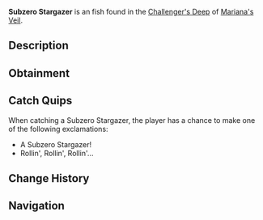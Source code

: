{{FishInfobox
|image          = Subzero Stargazer.png
|rarity         = Uncommon
|sea            = First Sea
|location       = [[Challenger's Deep]]
|sublocation    = 
|sources        = Fishing Rod
|radar_location = 
|xp             = 110
|weather        = 
|time           = Day
|season         = Winter
|bait           = Flakes
|base_weight    = 4.5
|base_value     = 100
|weight_range   = 2.5
|base_chance    = 50
|base_resil     = 80
}}
'''Subzero Stargazer''' is an {{Rarity|Uncommon}} fish found in the [[Challenger's Deep]] of [[Mariana's Veil]].

== Description ==
{{Description|A unique fish with glowing eyes that stare into the abyss. Its body is covered in frost.|Bestiary Entry}}

== Obtainment ==
{{Description|Lurks near the surface of freezing waters, seeking light.|Bestiary Hint}}
{{Fish Availability|
Mariana's Veil/Challenger's Deep
|top_rods      = 
Rapid Rod\260129.66\62252.86;
Fungal Rod\250108.82\63727.4;
Firefly Rod\247980.57\72564.73;
Crystalized Rod\247020.42\42946.03;
Firework Rod\247020.42\42946.03;
Antler Rod\232994.54\59366.7;
Nocturnal Rod\160408.85\138761.6;
Training Rod\215336.13\74700.68;
Fast Rod\238245.93\65809.19;
Plastic Rod\180937.66\53197.12;
Depthseeker Rod\246574.57\40996.31;
Avalanche Rod\243336.69\36798.37;
Verdant Shear Rod\237261.59\44854.85;
No-Life Rod\237098.95\52794.75;
Ethereal Prism Rod\236593.15\55887.37;
Seraphic Rod\235831.07\52512.43;
Trident Rod\228189.48\36951.14;
Blazebringer Rod\226875.23\42288.34;
Free Spirit Rod\225600.08\36887.52;
Zeus Rod\224884.62\44819.42;
Volcanic Rod\219643.76\34011.3;
Challenger's Rod\217658.5\48065.28;
Rod Of The Forgotten Fang\215346.93\47951.23;
Rod Of The Depths\201792.43\43612.89;
Rod Of The Exalted One\183924.53\40954.42;
Steady Rod\131030.46\27105.63
|recommended   = Depthseeker Rod
}}

== Catch Quips ==
When catching a Subzero Stargazer, the player has a chance to make one of the following exclamations:
* A Subzero Stargazer!
* Rollin', Rollin', Rollin'...

== Change History ==
{{Change History|{{subst:Current Version}}}}

== Navigation ==
{{Fish Navbox|Challenger's Deep}}